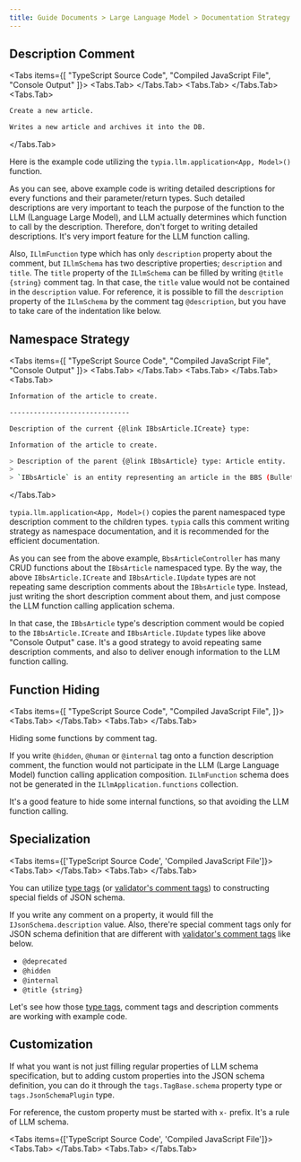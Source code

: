 ```yaml
---
title: Guide Documents > Large Language Model > Documentation Strategy
---
```



## Description Comment

<Tabs items={[
  "TypeScript Source Code", 
  "Compiled JavaScript File",
  "Console Output"
]}>
  <Tabs.Tab>
    <LocalSource 
      path="examples/src/llm/application-description.ts"
      filename="example/src/llm/application-description.ts"
      showLineNumbers
      highlight="11, 15-17" />
  </Tabs.Tab>
  <Tabs.Tab>
    <LocalSource 
      path="examples/bin/llm/application-description.js"
      filename="example/bin/llm/application-description.js"
      showLineNumbers />
  </Tabs.Tab>
  <Tabs.Tab>
```bash filename="Terminal"
Create a new article.

Writes a new article and archives it into the DB.
```
  </Tabs.Tab>
</Tabs>

Here is the example code utilizing the `typia.llm.application<App, Model>()` function.

As you can see, above example code is writing detailed descriptions for every functions and their parameter/return types. Such detailed descriptions are very important to teach the purpose of the function to the LLM (Language Large Model), and LLM actually determines which function to call by the description. Therefore, don't forget to writing detailed descriptions. It's very import feature for the LLM function calling.

Also, `ILlmFunction` type which has only `description` property about the comment, but `ILlmSchema` has two descriptive properties; `description` and `title`. The `title` property of the `ILlmSchema` can be filled by writing `@title {string}` comment tag. In that case, the `title` value would not be contained in the `description` value. For reference, it is possible to fill the `description` property of the `ILlmSchema` by the comment tag `@description`, but you have to take care of the indentation like below.

<LocalSource 
  path="examples/src/llm/IMember.ts"
  filename="examples/src/llm/IMember.ts"
  showLineNumbers />

## Namespace Strategy

<Tabs items={[
  "TypeScript Source Code", 
  "Compiled JavaScript File",
  "Console Output"
]}>
  <Tabs.Tab>
    <LocalSource 
      path="examples/src/llm/application-namespace.ts"
      filename="example/src/llm/application-namespace.ts"
      showLineNumbers
      highlight="11, 13-18, 35-38, 65-70" />
  </Tabs.Tab>
  <Tabs.Tab>
    <LocalSource 
      path="examples/bin/llm/application-namespace.js"
      filename="example/bin/llm/application-namespace.js"
      showLineNumbers />
  </Tabs.Tab>
  <Tabs.Tab>
```bash filename="Terminal"
Information of the article to create.

------------------------------

Description of the current {@link IBbsArticle.ICreate} type:

Information of the article to create.

> Description of the parent {@link IBbsArticle} type: Article entity.
> 
> `IBbsArticle` is an entity representing an article in the BBS (Bulletin Board System).
```
  </Tabs.Tab>
</Tabs>

`typia.llm.application<App, Model>()` copies the parent namespaced type description comment to the children types. `typia` calls this comment writing strategy as namespace documentation, and it is recommended for the efficient documentation.

As you can see from the above example, `BbsArticleController` has many CRUD functions about the `IBbsArticle` namespaced type. By the way, the above `IBbsArticle.ICreate` and `IBbsArticle.IUpdate` types are not repeating same description comments about the `IBbsArticle` type. Instead, just writing the short description comment about them, and just compose the LLM function calling application schema.

In that case, the `IBbsArticle` type's description comment would be copied to the `IBbsArticle.ICreate` and `IBbsArticle.IUpdate` types like above "Console Output" case. It's a good strategy to avoid repeating same description comments, and also to deliver enough information to the LLM function calling.

## Function Hiding

<Tabs items={[
    "TypeScript Source Code",
    "Compiled JavaScript File",
  ]}>
  <Tabs.Tab>
    <LocalSource 
      path="examples/src/llm/application-hidden.ts"
      filename="example/src/llm/application-hidden.ts"
      showLineNumbers
      highlight="36, 52, 72" />
  </Tabs.Tab>
  <Tabs.Tab>
    <LocalSource 
      path="examples/bin/llm/application-hidden.js"
      filename="example/bin/llm/application-hidden.js"
      showLineNumbers />
  </Tabs.Tab>
</Tabs>

Hiding some functions by comment tag.

If you write `@hidden`, `@human` or `@internal` tag onto a function description comment, the function would not participate in the LLM (Large Language Model) function calling application composition. `ILlmFunction` schema does not be generated in the `ILlmApplication.functions` collection.

It's a good feature to hide some internal functions, so that avoiding the LLM function calling.

## Specialization

<Tabs items={['TypeScript Source Code', 'Compiled JavaScript File']}>
  <Tabs.Tab>
    <LocalSource
      path="examples/src/llm/schema-special.ts"
      filename="example/src/llm/schema-special.ts"
      showLineNumbers />
  </Tabs.Tab>
  <Tabs.Tab>
    <LocalSource
      path="examples/bin/llm/schema-special.js"
      filename="example/bin/llm/schema-special.js"
      showLineNumbers />
  </Tabs.Tab>
</Tabs>

You can utilize [type tags](../validators/tags/#type-tags) (or [validator's comment tags](../validators/tags/#comment-tags)) to constructing special fields of JSON schema. 

If you write any comment on a property, it would fill the `IJsonSchema.description` value. Also, there're special comment tags only for JSON schema definition that are different with [validator's comment tags](../validators/tags/#comment-tags) like below.

  - `@deprecated`
  - `@hidden`
  - `@internal`
  - `@title {string}`

Let's see how those [type tags](../validators/tags/#type-tags), comment tags and description comments are working with example code.

## Customization

If what you want is not just filling regular properties of LLM schema specification, but to adding custom properties into the JSON schema definition, you can do it through the `tags.TagBase.schema` property type or `tags.JsonSchemaPlugin` type. 

For reference, the custom property must be started with `x-` prefix. It's a rule of LLM schema.

<Tabs items={['TypeScript Source Code', 'Compiled JavaScript File']}>
  <Tabs.Tab>
    <LocalSource 
      path="examples/src/llm/schema-custom.ts"
      filename="example/src/llm/schema-custom.ts"
      showLineNumbers
      highlight="12-14, 18, 22-23" />
  </Tabs.Tab>
  <Tabs.Tab>
    <LocalSource 
      path="examples/bin/llm/schema-custom.js"
      filename="example/bin/llm/schema-custom.js"
      showLineNumbers
      highlight="7, 11" />
  </Tabs.Tab>
</Tabs>